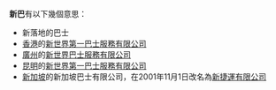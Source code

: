 '''新巴'''有以下幾個意思：
*新落地的巴士
*[[香港|香港]]的[[新世界第一巴士|新世界第一巴士服務有限公司]]
*[[廣州|廣州]]的[[廣州新世界巴士服務有限公司|新世界巴士服務有限公司]]
*[[昆明|昆明]]的[[昆明新世界第一巴士服務有限公司|新世界第一巴士服務有限公司]]
*[[新加坡|新加坡]]的新加坡巴士有限公司，在2001年11月1日改名為[[新捷运|新捷運有限公司]]

{{disambig|Cat=二字亞洲相關消歧義}}